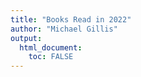 ```yaml
---
title: "Books Read in 2022"
author: "Michael Gillis"
output:
  html_document:
    toc: FALSE
---
```


